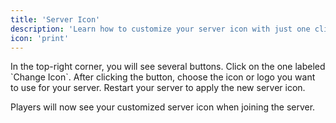 ```yaml
--- 
title: 'Server Icon'
description: 'Learn how to customize your server icon with just one click!'
icon: 'print'
---
```


<Steps>
    <Step title="Navigate to Files">
    In the top-right corner, you will see several buttons. Click on the one labeled `Change Icon`.
    </Step>
    <Step title="Pick Your Icon/Logo">
    After clicking the button, choose the icon or logo you want to use for your server.
    </Step>
    <Step title="Restart Your Server">
    Restart your server to apply the new server icon.
    </Step>
</Steps>

<Check>Players will now see your customized server icon when joining the server.</Check>
